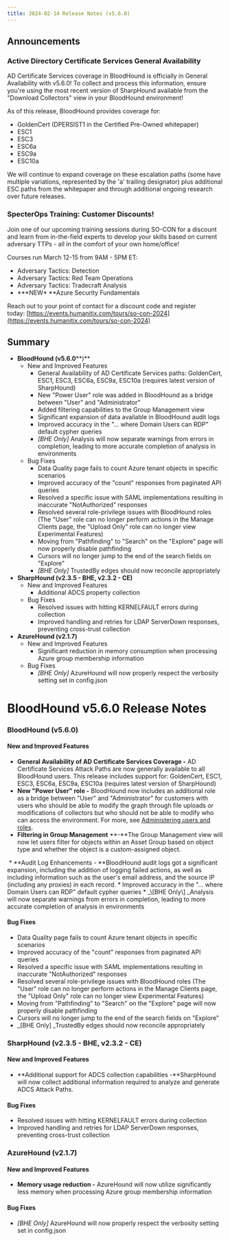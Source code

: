 ```yaml
---
title: 2024-02-14 Release Notes (v5.6.0)
---
```


## Announcements

### Active Directory Certificate Services General Availability[](#h_01HEBK740C445N5AH02C96ZX8W)

AD Certificate Services coverage in BloodHound is officially in General Availability with v5.6.0! To collect and process this information, ensure you're using the most recent version of SharpHound available from the "Download Collectors" view in your BloodHound environment!

As of this release, BloodHound provides coverage for:

* GoldenCert (DPERSIST1 in the Certified Pre-Owned whitepaper)
* ESC1
* ESC3
* ESC6a
* ESC9a
* ESC10a

We will continue to expand coverage on these escalation paths (some have multiple variations, represented by the 'a' trailing designator) plus additional ESC paths from the whitepaper and through additional ongoing research over future releases.

### SpecterOps Training: Customer Discounts!

Join one of our upcoming training sessions during SO-CON for a discount and learn from in-the-field experts to develop your skills based on current adversary TTPs - all in the comfort of your own home/office!

Courses run March 12-15 from 9AM - 5PM ET:

* Adversary Tactics: Detection
* Adversary Tactics: Red Team Operations
* Adversary Tactics: Tradecraft Analysis
* **\*NEW\* **Azure Security Fundamentals

Reach out to your point of contact for a discount code and register today: [https://events.humanitix.com/tours/so-con-2024](https://events.humanitix.com/tours/so-con-2024)

## Summary

* **BloodHound (v5.6.0****)**
    * New and Improved Features
        * General Availability of AD Certificate Services paths: GoldenCert, ESC1, ESC3, ESC6a, ESC9a, ESC10a (requires latest version of SharpHound)
        * New "Power User" role was added in BloodHound as a bridge between "User" and "Administrator"
        * Added filtering capabilities to the Group Management view
        * Significant expansion of data available in BloodHound audit logs
        * Improved accuracy in the "... where Domain Users can RDP" default cypher queries
        * _\[BHE Only\]_ Analysis will now separate warnings from errors in completion, leading to more accurate completion of analysis in environments
    * Bug Fixes
        * Data Quality page fails to count Azure tenant objects in specific scenarios
        * Improved accuracy of the "count" responses from paginated API queries
        * Resolved a specific issue with SAML implementations resulting in inaccurate "NotAuthorized" responses
        * Resolved several role-privilege issues with BloodHound roles (The "User" role can no longer perform actions in the Manage Clients page, the "Upload Only" role can no longer view Experimental Features)
        * Moving from "Pathfinding" to "Search" on the "Explore" page will now properly disable pathfinding
        * Cursors will no longer jump to the end of the search fields on "Explore"
        * _\[BHE Only\]_ TrustedBy edges should now reconcile appropriately
* **SharpHound (v2.3.5 - BHE, v2.3.2 - CE)**
    * New and Improved Features
        * Additional ADCS property collection
    * Bug Fixes
        * Resolved issues with hitting KERNELFAULT errors during collection
        * Improved handling and retries for LDAP ServerDown responses, preventing cross-trust collection
* **AzureHound (v2.1.7)**
    * New and Improved Features
        * Significant reduction in memory consumption when processing Azure group membership information
    * Bug Fixes
        * _\[BHE Only\]_ AzureHound will now properly respect the verbosity setting set in config.json

# BloodHound v5.6.0 Release Notes

### BloodHound (v5.6.0)
#### New and Improved Features

* **General Availability of AD Certificate Services Coverage -** AD Certificate Services Attack Paths are now generally available to all BloodHound users. This release includes support for: GoldenCert, ESC1, ESC3, ESC6a, ESC9a, ESC10a (requires latest version of SharpHound)
* **New "Power User" role -** BloodHound now includes an additional role as a bridge between "User" and "Administrator" for customers with users who should be able to modify the graph through file uploads or modifications of collectors but who should not be able to modify who can access the environment. For more, see [Administering users and roles](/manage-bloodhound/auth/users-and-roles).
* **Filtering in Group Management** **-**The Group Management view will now let users filter for objects within an Asset Group based on object type and whether the object is a custom-assigned object.
<Frame>
  <img src="/assets/image-12.png" alt=""/>
</Frame>
* **Audit Log Enhancements - **BloodHound audit logs got a significant expansion, including the addition of logging failed actions, as well as including information such as the user's email address, and the source IP (including any proxies) in each record.
* Improved accuracy in the "... where Domain Users can RDP" default cypher queries
* _\[BHE Only\] _Analysis will now separate warnings from errors in completion, leading to more accurate completion of analysis in environments

#### Bug Fixes

* Data Quality page fails to count Azure tenant objects in specific scenarios
* Improved accuracy of the "count" responses from paginated API queries
* Resolved a specific issue with SAML implementations resulting in inaccurate "NotAuthorized" responses
* Resolved several role-privilege issues with BloodHound roles (The "User" role can no longer perform actions in the Manage Clients page, the "Upload Only" role can no longer view Experimental Features)
* Moving from "Pathfinding" to "Search" on the "Explore" page will now properly disable pathfinding
* Cursors will no longer jump to the end of the search fields on "Explore"
* _\[BHE Only\] _TrustedBy edges should now reconcile appropriately

### SharpHound (v2.3.5 - BHE, v2.3.2 - CE)

#### New and Improved Features

* **Additional support for ADCS collection capabilities _-_**SharpHound will now collect additional information required to analyze and generate ADCS Attack Paths.

#### Bug Fixes

* Resolved issues with hitting KERNELFAULT errors during collection
* Improved handling and retries for LDAP ServerDown responses, preventing cross-trust collection

### AzureHound (v2.1.7)

#### New and Improved Features

* **Memory usage reduction -** AzureHound will now utilize significantly less memory when processing Azure group membership information

#### Bug Fixes

* _\[BHE Only\]_ AzureHound will now properly respect the verbosity setting set in config.json